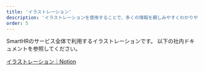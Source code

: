 ```yaml
---
title: 'イラストレーション'
description: 'イラストレーションを使用することで、多くの情報を親しみやすくわかりやすく伝えることができます。イラストレーションの、デザインやレイアウト、使用方法、商標などに関しては、株式会社SmartHR(以下「当社」といいます)または、当社にその利用を認めた権利者が著作権などの知的財産権、使用権その他の権利を有しています。'
order: 5
---
```


SmartHRのサービス全体で利用するイラストレーションです。
以下の社内ドキュメントを参照してください。

[イラストレーション｜Notion](https://www.notion.so/28f37b6398eb80b5821de64e7a25cc37?source=copy_link)